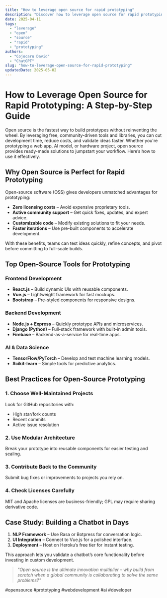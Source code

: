 ```yaml
---
title: "How to leverage open source for rapid prototyping"
description: "Discover how to leverage open source for rapid prototyping with this in-depth guide, providing actionable insights and practical tips to boost your knowledge and results."
date: 2025-04-11
tags:
  - "leverage"
  - "open"
  - "source"
  - "rapid"
  - "prototyping"
authors:
  - "Cojocaru David"
  - "ChatGPT"
slug: "how-to-leverage-open-source-for-rapid-prototyping"
updatedDate: 2025-05-02
---
```


# How to Leverage Open Source for Rapid Prototyping: A Step-by-Step Guide  

Open source is the fastest way to build prototypes without reinventing the wheel. By leveraging free, community-driven tools and libraries, you can cut development time, reduce costs, and validate ideas faster. Whether you're prototyping a web app, AI model, or hardware project, open source provides ready-made solutions to jumpstart your workflow. Here’s how to use it effectively.  

## Why Open Source is Perfect for Rapid Prototyping  

Open-source software (OSS) gives developers unmatched advantages for prototyping:  

- **Zero licensing costs** – Avoid expensive proprietary tools.  
- **Active community support** – Get quick fixes, updates, and expert advice.  
- **Customizable code** – Modify existing solutions to fit your needs.  
- **Faster iterations** – Use pre-built components to accelerate development.  

With these benefits, teams can test ideas quickly, refine concepts, and pivot before committing to full-scale builds.  

## Top Open-Source Tools for Prototyping  

### Frontend Development  

- **React.js** – Build dynamic UIs with reusable components.  
- **Vue.js** – Lightweight framework for fast mockups.  
- **Bootstrap** – Pre-styled components for responsive designs.  

### Backend Development  

- **Node.js + Express** – Quickly prototype APIs and microservices.  
- **Django (Python)** – Full-stack framework with built-in admin tools.  
- **Firebase** – Backend-as-a-service for real-time apps.  

### AI & Data Science  

- **TensorFlow/PyTorch** – Develop and test machine learning models.  
- **Scikit-learn** – Simple tools for predictive analytics.  

## Best Practices for Open-Source Prototyping  

### 1. Choose Well-Maintained Projects  

Look for GitHub repositories with:  
- High star/fork counts  
- Recent commits  
- Active issue resolution  

### 2. Use Modular Architecture  

Break your prototype into reusable components for easier testing and scaling.  

### 3. Contribute Back to the Community  

Submit bug fixes or improvements to projects you rely on.  

### 4. Check Licenses Carefully  

MIT and Apache licenses are business-friendly; GPL may require sharing derivative code.  

## Case Study: Building a Chatbot in Days  

1. **NLP Framework** – Use Rasa or Botpress for conversation logic.  
2. **UI Integration** – Connect to Vue.js for a polished interface.  
3. **Deployment** – Host on Heroku’s free tier for instant testing.  

This approach lets you validate a chatbot’s core functionality before investing in custom development.  

> _"Open source is the ultimate innovation multiplier – why build from scratch when a global community is collaborating to solve the same problems?"_  

#opensource #prototyping #webdevelopment #ai #developer